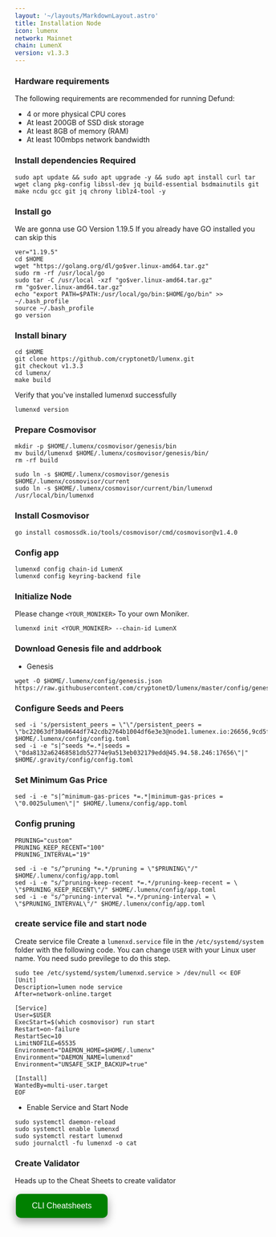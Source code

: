 ```yaml
---
layout: '~/layouts/MarkdownLayout.astro'
title: Installation Node
icon: lumenx
network: Mainnet
chain: LumenX
version: v1.3.3
---
```


### Hardware requirements

The following requirements are recommended for running Defund:

- 4 or more physical CPU cores
- At least 200GB of SSD disk storage
- At least 8GB of memory (RAM)
- At least 100mbps network bandwidth


### Install dependencies Required

```
sudo apt update && sudo apt upgrade -y && sudo apt install curl tar wget clang pkg-config libssl-dev jq build-essential bsdmainutils git make ncdu gcc git jq chrony liblz4-tool -y
```

### Install go

We are gonna use GO Version 1.19.5
If you already have GO installed you can skip this 

```
ver="1.19.5"
cd $HOME
wget "https://golang.org/dl/go$ver.linux-amd64.tar.gz"
sudo rm -rf /usr/local/go
sudo tar -C /usr/local -xzf "go$ver.linux-amd64.tar.gz"
rm "go$ver.linux-amd64.tar.gz"
echo "export PATH=$PATH:/usr/local/go/bin:$HOME/go/bin" >> ~/.bash_profile
source ~/.bash_profile
go version
```

### Install binary

```
cd $HOME
git clone https://github.com/cryptonetD/lumenx.git
git checkout v1.3.3
cd lumenx/
make build
```

Verify that you've installed lumenxd successfully

```
lumenxd version
```

### Prepare Cosmovisor
```
mkdir -p $HOME/.lumenx/cosmovisor/genesis/bin
mv build/lumenxd $HOME/.lumenx/cosmovisor/genesis/bin/
rm -rf build
```
```
sudo ln -s $HOME/.lumenx/cosmovisor/genesis $HOME/.lumenx/cosmovisor/current
sudo ln -s $HOME/.lumenx/cosmovisor/current/bin/lumenxd /usr/local/bin/lumenxd
```

### Install Cosmovisor

```
go install cosmossdk.io/tools/cosmovisor/cmd/cosmovisor@v1.4.0
```

### Config app

```
lumenxd config chain-id LumenX
lumenxd config keyring-backend file
```

### Initialize Node

Please change `<YOUR_MONIKER>` To your own Moniker.

```
lumenxd init <YOUR_MONIKER> --chain-id LumenX
```

### Download Genesis file and addrbook

- Genesis

```
wget -O $HOME/.lumenx/config/genesis.json https://raw.githubusercontent.com/cryptonetD/lumenx/master/config/genesis.json
```

### Configure Seeds and Peers

```
sed -i 's/persistent_peers = \"\"/persistent_peers = \"bc22063df30a0644df742cdb2764b1004df6e3e3@node1.lumenex.io:26656,9cd5f77ac27254891f64801470b0c3432188c62c@node2.lumenex.io:26656,78669849476c8b728abe178475c6f016edf175cf@node3.lumenex.io:26656,48444a4bacc0cafa049d777152473769ab17c0c3@node4.lumenex.io:26656,3d99b79129adeebd237d4153cbba6a749e0ce489@node1.olivestory.co.kr:26656,8246854d88bbba7acec7b4d86c9b418c90816f1f@rpc.lumenx.indonode.net:24656,2c341d570e537683d23102e64e7b73f4bbaef829@65.21.201.244:26766,1d94c81f6b25a51be173d22523f6267113bfcbec@45.134.226.70:26656,39d8e366837505e3a31948d761cc08ac8ed4a44b@188.165.232.199:26666,9a49635f0ecb7ba93fc9eba952cbe58767557010@185.215.180.70:26656,e91a86a4bec23993f584f346208e7b47285eb632@65.21.226.230:27656,3b584334f64ab60f92388ea22bc870dcacf4c157@157.90.179.182:56656,43c4eb952a35df720f2cb4b86a73b43f682d6cb1@37.187.149.93:26696,3c7c6c284806053c21b0e0dbfd3ca59797eab1d7@65.108.7.44:51656,e3989262b8dff3596f3b1d5e44372e9326362552@192.99.4.66:26666,b9aee01d4a878d0cf6beff20cabc9d4659cdd441@65.108.44.100:27656\"/g' $HOME/.lumenx/config/config.toml
sed -i -e "s|^seeds *=.*|seeds = \"0da8132a62468581db52774e9a513eb032179edd@45.94.58.246:17656\"|" $HOME/.gravity/config/config.toml
```

### Set Minimum Gas Price
```
sed -i -e "s|^minimum-gas-prices *=.*|minimum-gas-prices = \"0.0025ulumen\"|" $HOME/.lumenx/config/app.toml
```

### Config pruning

```
PRUNING="custom"
PRUNING_KEEP_RECENT="100"
PRUNING_INTERVAL="19"

sed -i -e "s/^pruning *=.*/pruning = \"$PRUNING\"/" $HOME/.lumenx/config/app.toml
sed -i -e "s/^pruning-keep-recent *=.*/pruning-keep-recent = \
\"$PRUNING_KEEP_RECENT\"/" $HOME/.lumenx/config/app.toml
sed -i -e "s/^pruning-interval *=.*/pruning-interval = \
\"$PRUNING_INTERVAL\"/" $HOME/.lumenx/config/app.toml
```


### create service file and start node

Create service file
Create a `lumenxd.service` file in the `/etc/systemd/system` folder with the following code. 
You can change `USER` with your Linux user name. You need sudo previlege to do this step.

```
sudo tee /etc/systemd/system/lumenxd.service > /dev/null << EOF
[Unit]
Description=lumen node service
After=network-online.target

[Service]
User=$USER
ExecStart=$(which cosmovisor) run start
Restart=on-failure
RestartSec=10
LimitNOFILE=65535
Environment="DAEMON_HOME=$HOME/.lumenx"
Environment="DAEMON_NAME=lumenxd"
Environment="UNSAFE_SKIP_BACKUP=true"

[Install]
WantedBy=multi-user.target
EOF
```

- Enable Service and Start Node

```
sudo systemctl daemon-reload
sudo systemctl enable lumenxd
sudo systemctl restart lumenxd
sudo journalctl -fu lumenxd -o cat
```

### Create Validator

Heads up to the Cheat Sheets to create validator

<a href="https://www.indonode.net/mainnet/lumenx/cheat" target="_blank">
  <button style="background-color: green; border: none; color: white; padding: 15px 32px; text-align: center; text-decoration: none; display: inline-block; font-size: 16px; margin: 4px 2px; cursor: pointer; border-radius: 10px; box-shadow: 0 8px 16px 0 rgba(0,0,0,0.2), 0 6px 20px 0 rgba(0,0,0,0.19);" onmouseover="this.style.boxShadow='0 0 0 4px rgba(0,255,0,0.5)'" onmouseout="this.style.boxShadow='0 8px 16px 0 rgba(0,0,0,0.2), 0 6px 20px 0 rgba(0,0,0,0.19)'">CLI Cheatsheets</button>
</a>
